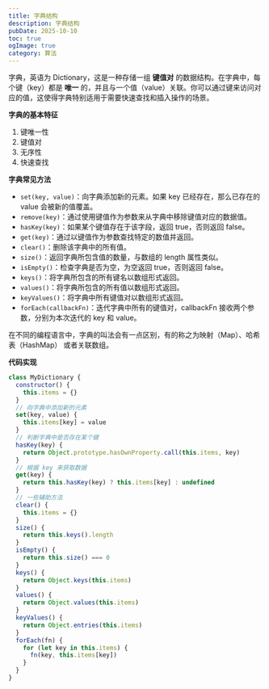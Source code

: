 ```yaml
---
title: 字典结构
description: 字典结构
pubDate: 2025-10-10
toc: true
ogImage: true
category: 算法
---
```


字典，英语为 Dictionary，这是一种存储一组 **键值对** 的数据结构。在字典中，每个键（key）都是 **唯一** 的，并且与一个值（value）关联。你可以通过键来访问对应的值，这使得字典特别适用于需要快速查找和插入操作的场景。

**字典的基本特征**

1. 键唯一性
2. 键值对
3. 无序性
4. 快速查找

**字典常见方法**

- `set(key, value)`：向字典添加新的元素。如果 key 已经存在，那么已存在的 value 会被新的值覆盖。
- `remove(key)`：通过使用键值作为参数来从字典中移除键值对应的数据值。
- `hasKey(key)`：如果某个键值存在于该字段，返回 true，否则返回 false。
- `get(key)`：通过以键值作为参数查找特定的数值并返回。
- `clear()`：删除该字典中的所有值。
- `size()`：返回字典所包含值的数量，与数组的 length 属性类似。
- `isEmpty()`：检查字典是否为空，为空返回 true，否则返回 false。
- `keys()`：将字典所包含的所有键名以数组形式返回。
- `values()`：将字典所包含的所有值以数组形式返回。
- `keyValues()`：将字典中所有键值对以数组形式返回。
- `forEach(callbackFn)`：迭代字典中所有的键值对，callbackFn 接收两个参数，分别为本次迭代的 key 和 value。

在不同的编程语言中，字典的叫法会有一点区别，有的称之为映射（Map）、哈希表（HashMap） 或者关联数组。

**代码实现**

```js
class MyDictionary {
  constructor() {
    this.items = {}
  }
  // 向字典中添加新的元素
  set(key, value) {
    this.items[key] = value
  }
  // 判断字典中是否存在某个键
  hasKey(key) {
    return Object.prototype.hasOwnProperty.call(this.items, key)
  }
  // 根据 key 来获取数据
  get(key) {
    return this.hasKey(key) ? this.items[key] : undefined
  }
  // 一些辅助方法
  clear() {
    this.items = {}
  }
  size() {
    return this.keys().length
  }
  isEmpty() {
    return this.size() === 0
  }
  keys() {
    return Object.keys(this.items)
  }
  values() {
    return Object.values(this.items)
  }
  keyValues() {
    return Object.entries(this.items)
  }
  forEach(fn) {
    for (let key in this.items) {
      fn(key, this.items[key])
    }
  }
}
```
